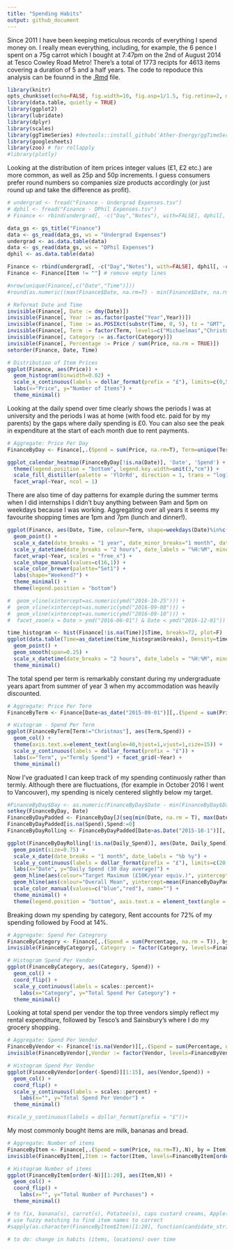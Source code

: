 ```yaml
---
title: "Spending Habits"
output: github_document
---
```


Since 2011 I have been keeping meticulous records of everything I spend money on. I really mean everything, including, for example, the 6 pence I spent on a 75g carrot which I bought at 7:47pm on the 2nd of August 2014 at Tesco Cowley Road Metro! There's a total of 1773 recipts for 4613 items covering a duration of 5 and a half years. The code to repoduce this analysis can be founnd in the [.Rmd](Finance.Rmd) file.

```r
library(knitr)
opts_chunk$set(echo=FALSE, fig.width=10, fig.asp=1/1.5, fig.retina=2, message=FALSE, warning=FALSE)
library(data.table, quietly = TRUE)
library(ggplot2)
library(lubridate)
library(dplyr)
library(scales)
library(ggTimeSeries) #devtools::install_github('Ather-Energy/ggTimeSeries')
library(googlesheets)
library(zoo) # for rollapply
#library(plotly)
```

Looking at the distribution of item prices integer values (£1, £2 etc.) are more common, as well as 25p and 50p increments. I guess consumers prefer round numbers so companies size products accordingly (or just round up and take the difference as profit).

```r
# undergrad <- fread("Finance - Undergrad Expenses.tsv")
# dphil <- fread("Finance - DPhil Expenses.tsv")
# Finance <- rbind(undergrad[, -c("Day","Notes"), with=FALSE], dphil[, -c("Totals:","V13"), with=FALSE])

data_gs <- gs_title("Finance")
data <- gs_read(data_gs, ws = "Undergrad Expenses")
undergrad <- as.data.table(data)
data <- gs_read(data_gs, ws = "DPhil Expenses")
dphil <- as.data.table(data)

Finance <- rbind(undergrad[, -c("Day","Notes"), with=FALSE], dphil[, -c("Totals:","X13"), with=FALSE])
Finance <- Finance[Item != ""] # remove empty lines

#nrow(unique(Finance[,c("Date","Time")]))
#round(as.numeric((max(Finance$Date, na.rm=T) - min(Finance$Date, na.rm=T))/365),1)

# Reformat Date and Time
invisible(Finance[, Date := dmy(Date)])
invisible(Finance[, Year := as.factor(paste("Year",Year))])
invisible(Finance[, Time := as.POSIXct(substr(Time, 0, 5), tz = "GMT", format = '%H:%M')])
invisible(Finance[, Term := factor(Term, levels=c("Michaelmas","Christmas","Hilary","Trinity","Summer"))])
invisible(Finance[, Category := as.factor(Category)])
invisible(Finance[, Percentage := Price / sum(Price, na.rm = TRUE)])
setorder(Finance, Date, Time)

# Distribution of Item Prices
ggplot(Finance, aes(Price)) +
  geom_histogram(binwidth=0.02) +
  scale_x_continuous(labels = dollar_format(prefix = "£"), limits=c(0,5)) +
  labs(x="Price", y="Number of Items") +
  theme_minimal()
```

Looking at the daily spend over time clearly shows the periods I was at university and the periods I was at home (with food etc. paid for by my parents) by the gaps where daily spending is £0. You can also see the peak in expenditure at the start of each month due to rent payments.

```r
# Aggregate: Price Per Day
FinanceByDay <- Finance[,.(Spend = sum(Price, na.rm=T), Term=unique(Term)), by = Date]

ggplot_calendar_heatmap(FinanceByDay[!is.na(Date)], 'Date', 'Spend') +
  theme(legend.position = "bottom", legend.key.width=unit(3,"cm")) +
  scale_fill_distiller(palette = 'YlOrRd', direction = 1, trans = "log10", breaks=c(1,5,10,50,100,500), labels = dollar_format(prefix = "£")) +
  facet_wrap(~Year, ncol = 1)
```

There are also time of day patterns for example during the summer terms when I did internships I didn't buy anything between 9am and 5pm on weekdays because I was working. Aggregating over all years it seems my favourite shopping times are 1pm and 7pm (lunch and dinner!).

```r
ggplot(Finance, aes(Date, Time, colour=Term, shape=weekdays(Date)%in%c("Saturday","Sunday"))) +
  geom_point() +
  scale_x_date(date_breaks = "1 year", date_minor_breaks="1 month", date_labels = "Start of %Y") +
  scale_y_datetime(date_breaks = "2 hours", date_labels = "%H:%M", minor_breaks = NULL, limits=as.POSIXct(c("7",NA),format = "%H")) +
  facet_wrap(~Year, scales = "free_x") +
  scale_shape_manual(values=c(16,1)) +
  scale_color_brewer(palette="Set1") +
  labs(shape="Weekend?") +
  theme_minimal() +
  theme(legend.position = "bottom")

#  geom_vline(xintercept=as.numeric(ymd("2016-10-25"))) +
#  geom_vline(xintercept=as.numeric(ymd("2016-09-08"))) +
#  geom_vline(xintercept=as.numeric(ymd("2016-09-10"))) +
#  facet_zoom(x = Date > ymd("2016-06-01") & Date < ymd("2016-12-01"))

time_histogram <- hist(Finance[!is.na(Time)]$Time, breaks=72, plot=F)
ggplot(data.table(Time=as_datetime(time_histogram$breaks), Density=time_histogram$density), aes(Time, Density)) +
  geom_point() +
  geom_smooth(span=0.25) +
  scale_x_datetime(date_breaks = "2 hours", date_labels = "%H:%M", minor_breaks = NULL) +
  theme_minimal()

```

The total spend per term is remarkably constant during my undergraduate years apart from summer of year 3 when my accommodation was heavily discounted. 
```r
# Aggregate: Price Per Term
FinanceByTerm <- Finance[Date<as_date("2015-09-01")][,.(Spend = sum(Price, na.rm = T)), by = c('Term','Year')]

# Histogram - Spend Per Term
ggplot(FinanceByTerm[Term!="Christmas"], aes(Term,Spend)) +
  geom_col() +
  theme(axis.text.x=element_text(angle=40,hjust=1,vjust=1,size=15)) +
  scale_y_continuous(labels = dollar_format(prefix = "£")) +
  labs(x="Term", y="Termly Spend") + facet_grid(~Year) +
  theme_minimal()
```

Now I've graduated I can keep track of my spending continuosly rather than termly. Although there are fluctuations, (for example in October 2016 I went to Vancouver), my spending is nicely centered slightly below my target.

```r
#FinanceByDay$Day <- as.numeric(FinanceByDay$Date - min(FinanceByDay$Date, na.rm = T))
setkey(FinanceByDay, Date)
FinanceByDayPadded <- FinanceByDay[J(seq(min(Date, na.rm = T), max(Date, na.rm = T),by=1))]
FinanceByDayPadded[is.na(Spend),Spend:=0]
FinanceByDayRolling <- FinanceByDayPadded[Date>as.Date("2015-10-1")][,.(Date, Daily_Spend=rollapply(Spend, 30, mean, align="right", fill=NA))]

ggplot(FinanceByDayRolling[!is.na(Daily_Spend)], aes(Date, Daily_Spend)) +
  geom_point(size=0.75) +
  scale_x_date(date_breaks = "1 month", date_labels = "%b %y") + 
  scale_y_continuous(labels = dollar_format(prefix = "£"), limits=c(20,50)) +
  labs(x="Date", y="Daily Spend (30 day average)") +
  geom_hline(aes(colour="Target Maximum (£10K/year equiv.)", yintercept=10000/365), show.legend=TRUE) +
  geom_hline(aes(colour="Overall Mean", yintercept=mean(FinanceByDayPadded[Date>as.Date("2015-10-1")]$Spend, na.rm=T)), show.legend=TRUE) +
  scale_color_manual(values=c("blue","red"), name="") +
  theme_minimal() +
  theme(legend.position = "bottom", axis.text.x = element_text(angle = 40, hjust = 1))

```

Breaking down my spending by category, Rent accounts for 72% of my spending followed by Food at 14%.

```r
# Aggregate: Spend Per Categrory
FinanceByCategory <- Finance[,.(Spend = sum(Percentage, na.rm = T)), by = Category]
invisible(FinanceByCategory[, Category := factor(Category, levels=FinanceByCategory[order(Spend)]$Category)])

# Histogram Spend Per Vendor
ggplot(FinanceByCategory, aes(Category, Spend)) +
  geom_col() +
  coord_flip() +
  scale_y_continuous(labels = scales::percent)+
	labs(x="Category", y="Total Spend Per Category") +
  theme_minimal()

```

Looking at total spend per vendor the top three vendors simply reflect my rental expenditure, followed by Tesco's and Sainsbury's where I do my grocery shopping.

```r
# Aggregate: Spend Per Vendor
FinanceByVendor <- Finance[!is.na(Vendor)][,.(Spend = sum(Percentage, na.rm = TRUE)), by = Vendor]
invisible(FinanceByVendor[,Vendor := factor(Vendor, levels=FinanceByVendor[order(Spend)]$Vendor)])

# Histogram Spend Per Vendor
ggplot(FinanceByVendor[order(-Spend)][1:15], aes(Vendor,Spend)) +
  geom_col() +
  coord_flip() +
  scale_y_continuous(labels = scales::percent) +
	labs(x="", y="Total Spend Per Vendor") +
  theme_minimal()

#scale_y_continuous(labels = dollar_format(prefix = "£"))+

```

My most commonly bought items are milk, bananas and bread. 

```r
# Aggregate: Number of items
FinanceByItem <- Finance[,.(Spend = sum(Price, na.rm=T),.N), by = Item][order(-N)]
invisible(FinanceByItem[,Item := factor(Item, levels=FinanceByItem[order(N)]$Item)])

# Histogram Number of items
ggplot(FinanceByItem[order(-N)][1:20], aes(Item,N)) +
  geom_col() +
  coord_flip() +
	labs(x="", y="Total Number of Purchases") +
  theme_minimal()

# to fix, banana(s), carrot(s), Potatoe(s), caps custard creams, Apple(s)
# use fuzzy matching to find item names to correct
#sapply(as.character(FinanceByItem$Item)[1:20], function(candidate_string) as.character(FinanceByItem$Item[agrepl(candidate_string, as.character(FinanceByItem$Item), max.distance = 0.2)]))

# to do: change in habits (items, locations) over time

```
